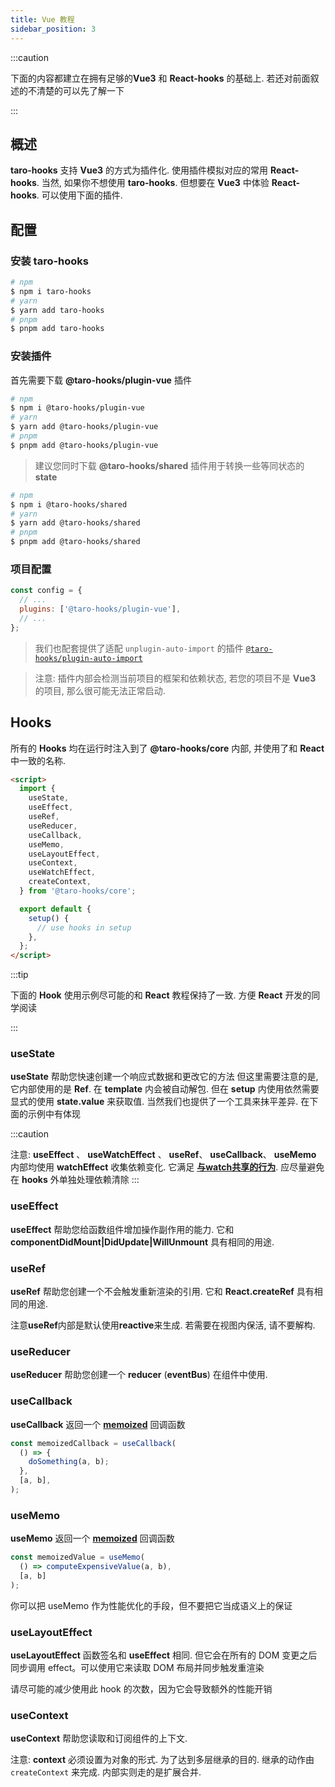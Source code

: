 ```yaml
---
title: Vue 教程
sidebar_position: 3
---
```



:::caution

下面的内容都建立在拥有足够的**Vue3** 和 **React-hooks** 的基础上. 若还对前面叙述的不清楚的可以先了解一下

:::

## 概述

**taro-hooks** 支持 **Vue3** 的方式为插件化. 使用插件模拟对应的常用 **React-hooks**. 当然, 如果你不想使用 **taro-hooks**. 但想要在 **Vue3** 中体验 **React-hooks**. 可以使用下面的插件.

## 配置

### 安装 **taro-hooks**

```bash
# npm
$ npm i taro-hooks
# yarn
$ yarn add taro-hooks
# pnpm
$ pnpm add taro-hooks
```

### 安装插件

首先需要下载 **@taro-hooks/plugin-vue** 插件

```bash
# npm
$ npm i @taro-hooks/plugin-vue
# yarn
$ yarn add @taro-hooks/plugin-vue
# pnpm
$ pnpm add @taro-hooks/plugin-vue
```

> 建议您同时下载 **@taro-hooks/shared** 插件用于转换一些等同状态的 **state**

```bash
# npm
$ npm i @taro-hooks/shared
# yarn
$ yarn add @taro-hooks/shared
# pnpm
$ pnpm add @taro-hooks/shared
```

### 项目配置

```js title="config/index.js"
const config = {
  // ...
  plugins: ['@taro-hooks/plugin-vue'],
  // ...
};
```

> 我们也配套提供了适配 `unplugin-auto-import` 的插件 [`@taro-hooks/plugin-auto-import`](/docs/quick/auto-import)

> 注意: 插件内部会检测当前项目的框架和依赖状态, 若您的项目不是 **Vue3** 的项目, 那么很可能无法正常启动.

## **Hooks**

所有的 **Hooks** 均在运行时注入到了 **@taro-hooks/core** 内部, 并使用了和 **React** 中一致的名称.

```html title="example/index.vue" showLineNumbers
<script>
  import {
    useState,
    useEffect,
    useRef,
    useReducer,
    useCallback,
    useMemo,
    useLayoutEffect,
    useContext,
    useWatchEffect,
    createContext,
  } from '@taro-hooks/core';

  export default {
    setup() {
      // use hooks in setup
    },
  };
</script>
```

:::tip

下面的 **Hook** 使用示例尽可能的和 **React** 教程保持了一致. 方便 **React** 开发的同学阅读

:::

### **useState**

**useState** 帮助您快速创建一个响应式数据和更改它的方法
但这里需要注意的是, 它内部使用的是 **Ref**. 在 **template** 内会被自动解包. 但在 **setup** 内使用依然需要显式的使用 **state.value** 来获取值. 当然我们也提供了一个工具来抹平差异. 在下面的示例中有体现

<UseTaroState />

:::caution

注意: **useEffect** 、 **useWatchEffect** 、 **useRef**、 **useCallback**、 **useMemo** 内部均使用 **watchEffect** 收集依赖变化. 它满足 [**与watch共享的行为**](https://v3.cn.vuejs.org/guide/reactivity-computed-watchers.html#%E4%B8%8E-watcheffect-%E5%85%B1%E4%BA%AB%E7%9A%84%E8%A1%8C%E4%B8%BA). 应尽量避免在 **hooks** 外单独处理依赖清除
:::

### **useEffect**

**useEffect** 帮助您给函数组件增加操作副作用的能力. 它和 **componentDidMount|DidUpdate|WillUnmount** 具有相同的用途.

<UseTaroEffect />

### **useRef**

**useRef** 帮助您创建一个不会触发重新渲染的引用. 它和 **React.createRef** 具有相同的用途.

<UseTaroRef />

<Alert type="warning">
注意<strong>useRef</strong>内部是默认使用<strong>reactive</strong>来生成. 若需要在视图内保活, 请不要解构.
</Alert>

### **useReducer**

**useReducer** 帮助您创建一个 **reducer** (**eventBus**) 在组件中使用.

<UseTaroReducer />

### **useCallback**

**useCallback** 返回一个 [**memoized**](https://en.wikipedia.org/wiki/Memoization) 回调函数

```js showLineNumbers title="/useCallback/index.vue"
const memoizedCallback = useCallback(
  () => {
    doSomething(a, b);
  },
  [a, b],
);
```

### **useMemo**

**useMemo** 返回一个 [**memoized**](https://en.wikipedia.org/wiki/Memoization) 回调函数

```js showLineNumbers title="/useMemo/index.vue"
const memoizedValue = useMemo(
  () => computeExpensiveValue(a, b),
  [a, b]
);
```

<Alert type="warning">
你可以把 useMemo 作为性能优化的手段，但不要把它当成语义上的保证
</Alert>

### **useLayoutEffect**

**useLayoutEffect** 函数签名和 **useEffect** 相同. 但它会在所有的 DOM 变更之后同步调用 effect。可以使用它来读取 DOM 布局并同步触发重渲染

<Alert type="danger">
请尽可能的减少使用此 hook 的次数，因为它会导致额外的性能开销
</Alert>

### **useContext**

**useContext** 帮助您读取和订阅组件的上下文.

<UseContext />

<Alert type="danger">
注意: <strong>context</strong> 必须设置为对象的形式. 为了达到多层继承的目的. 继承的动作由 <code>createContext</code> 来完成. 内部实则走的是扩展合并.
</Alert>
